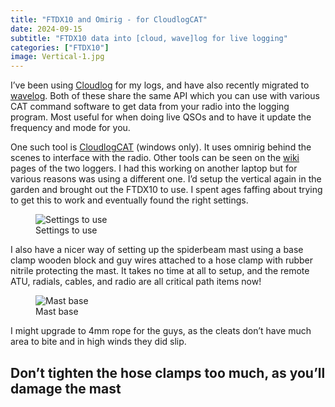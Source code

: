 ```yaml
---
title: "FTDX10 and Omirig - for CloudlogCAT"
date: 2024-09-15
subtitle: "FTDX10 data into [cloud, wave]log for live logging"
categories: ["FTDX10"]
image: Vertical-1.jpg
---
```


I've been using [Cloudlog](https://github.com/magicbug/Cloudlog) for my logs, and have also recently migrated to [wavelog](https://github.com/wavelog/wavelog). Both of these share the same API which you can use with various CAT command software to get data from your radio into the logging program. Most useful for when doing live QSOs and to have it update the frequency and mode for you.

One such tool is [CloudlogCAT](https://github.com/magicbug/CloudlogCAT) (windows only). It uses omnirig behind the scenes to interface with the radio. Other tools can be seen on the [wiki](https://github.com/wavelog/Wavelog/wiki/Third-Party-Tools) pages of the two loggers. I had this working on another laptop but for various reasons was using a different one. I'd setup the vertical again in the garden and brought out the FTDX10 to use. I spent ages faffing about trying to get this to work and eventually found the right settings.

![Settings to use](cloudcat-omnirig.png)

I also have a nicer way of setting up the spiderbeam mast using a base clamp wooden block and guy wires attached to a hose clamp with rubber nitrile protecting the mast. It takes no time at all to setup, and the remote ATU, radials, cables, and radio are all critical path items now!

![Mast base](Vertical-2.jpg)

I might upgrade to 4mm rope for the guys, as the cleats don't have much area to bite and in high winds they did slip.

::: callout-caution
## Don't tighten the hose clamps too much, as you'll damage the mast
:::
